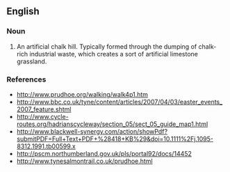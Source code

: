 ==English==

===Noun===
{{en-noun}}

# An artificial chalk hill. Typically formed through the dumping of chalk-rich industrial waste, which creates a sort of artificial limestone grassland.

===References===
*http://www.prudhoe.org/walking/walk4p1.htm
*http://www.bbc.co.uk/tyne/content/articles/2007/04/03/easter_events_2007_feature.shtml
*http://www.cycle-routes.org/hadrianscycleway/section_05/sect_05_guide_map1.html
*http://www.blackwell-synergy.com/action/showPdf?submitPDF=Full+Text+PDF+%28418+KB%29&doi=10.1111%2Fj.1095-8312.1991.tb00599.x
*http://pscm.northumberland.gov.uk/pls/portal92/docs/14452
*http://www.tynesalmontrail.co.uk/prudhoe.html